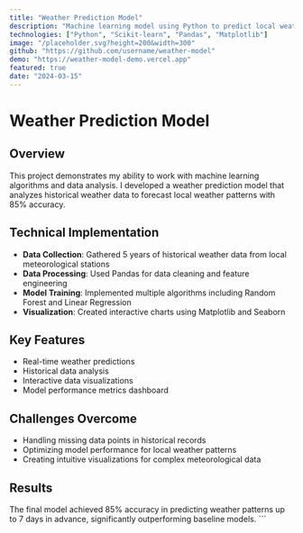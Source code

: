 ```yaml
---
title: "Weather Prediction Model"
description: "Machine learning model using Python to predict local weather patterns with 85% accuracy."
technologies: ["Python", "Scikit-learn", "Pandas", "Matplotlib"]
image: "/placeholder.svg?height=200&width=300"
github: "https://github.com/username/weather-model"
demo: "https://weather-model-demo.vercel.app"
featured: true
date: "2024-03-15"
---
```


# Weather Prediction Model

## Overview
This project demonstrates my ability to work with machine learning algorithms and data analysis. I developed a weather prediction model that analyzes historical weather data to forecast local weather patterns with 85% accuracy.

## Technical Implementation
- **Data Collection**: Gathered 5 years of historical weather data from local meteorological stations
- **Data Processing**: Used Pandas for data cleaning and feature engineering
- **Model Training**: Implemented multiple algorithms including Random Forest and Linear Regression
- **Visualization**: Created interactive charts using Matplotlib and Seaborn

## Key Features
- Real-time weather predictions
- Historical data analysis
- Interactive data visualizations
- Model performance metrics dashboard

## Challenges Overcome
- Handling missing data points in historical records
- Optimizing model performance for local weather patterns
- Creating intuitive visualizations for complex meteorological data

## Results
The final model achieved 85% accuracy in predicting weather patterns up to 7 days in advance, significantly outperforming baseline models.
\`\`\`

